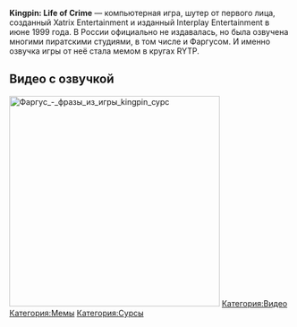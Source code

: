 '''Kingpin: Life of Crime''' — компьютерная игра, шутер от первого лица, созданный Xatrix Entertainment и изданный Interplay Entertainment в июне 1999 года. В России официально не издавалась, но была озвучена многими пиратскими студиями, в том числе и  Фаргусом. И именно озвучка игры от неё стала мемом в кругах RYTP.
==Видео с озвучкой==
[[File:Фаргус - фразы из игры kingpin сурс|left|thumb|376x376px]]
[[Категория:Видео]]
[[Категория:Мемы]]
[[Категория:Сурсы]]